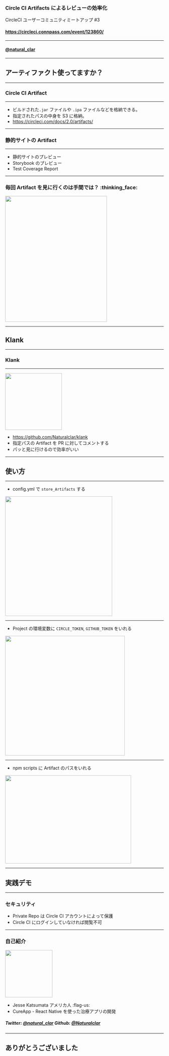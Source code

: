 
<Layout>

### Circle CI Artifacts によるレビューの効率化

CircleCI ユーザーコミュニティミートアップ #3

<div>

#### https://circleci.connpass.com/event/123860/

<hr />

#### [@natural_clar](https://twitter.com/natural_clar)

</div>

</Layout>

---

<Layout>

## アーティファクト使ってますか？

</Layout>

---

<Layout>

### Circle CI Artifact

<hr />

- ビルドされた`.jar` ファイルや `.ipa` ファイルなどを格納できる。
- 指定されたパスの中身を S3 に格納。
- https://circleci.com/docs/2.0/artifacts/

</Layout>

---

<Layout>

### 静的サイトの Artifact

<hr />

- 静的サイトのプレビュー
- Storybook のプレビュー
- Test Coverage Report

</Layout>

---

<Layout>

### 毎回 Artifact を見に行くのは手間では？ :thinking_face:

<img src="./assets/ci-artifact.png" height="400" width="80%" />

</Layout>

---

<Layout>

## Klank

</Layout>

---

<Layout>

### Klank

<hr />

<img src="./assets/artifact-report.png" height="180" />

- https://github.com/Naturalclar/klank
- 指定パスの Artifact を PR に対してコメントする
- パッと見に行けるので効率がいい

</Layout>

---

<Layout>

## 使い方

</Layout>

---

<Layout>

- config.yml で `store_Artifacts` する

<img src="./assets/circleci_config.png" height="380" width="340" />

</Layout>

---

<Layout>

- Project の環境変数に `CIRCLE_TOKEN`, `GITHUB_TOKEN` をいれる

<img src="./assets/circleci_env.png" height="380" />

</Layout>

---

<Layout>

- npm scripts に Artifact のパスをいれる

<img src="./assets/circleci_npm.png" height="280" width="400" />

</Layout>

---

<Layout>

## 実践デモ

</Layout>

---

<Layout>

### セキュリティ

- Private Repo は Circle CI アカウントによって保護
- Circle CI にログインしていなければ閲覧不可

</Layout>

---

<Layout>

### 自己紹介

<img src="./assets/cat.jpg" height="150" width="150" />

- Jesse Katsumata アメリカ人 :flag-us:
- CureApp - React Native を使った治療アプリの開発

##### Twitter: [@natural_clar](https://twitter.com/natural_clar) Github: [@Naturalclar](https://github.com/Naturalclar)

</Layout>

---

<Layout>

## ありがとうございました

</Layout>
